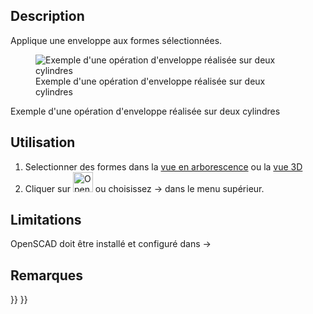 <languages/>

{{Docnav/fr
|[[OpenSCAD_MeshBoolean/fr|Maillage puis opération booléenne]]
|[[OpenSCAD_Minkowski/fr|Somme de Minkowski]]
|[[OpenSCAD_Workbench/fr|Atelier OpenSCAD]]
|IconL=OpenSCAD_MeshBoolean.svg
|IconR=OpenSCAD_Minkowski.svg
|IconC=Workbench_OpenSCAD.svg
}}

{{GuiCommand/fr
|Name=OpenSCAD Hull
|Name/fr=OpenSCAD Enveloppe
|MenuLocation=OpenSCAD → Enveloppe
‏‎|Workbenches=[[OpenSCAD_Workbench/fr|OpenSCAD]]
}}

==Description== 

Applique une enveloppe aux formes sélectionnées.

[[Image:Hull_example.jpg|Exemple d'une opération d'enveloppe réalisée sur deux cylindres]]

Exemple d'une opération d'enveloppe réalisée sur deux cylindres

<span id="Usage"></span>
==Utilisation== 

<div class="mw-translate-fuzzy">
#Selectionner des formes dans la [[Tree_view/fr|vue en arborescence]] ou la [[3D_view/fr|vue 3D]]
#Cliquer sur [[Image:OpenSCAD_Hull.svg|32px]] ou choisissez {{KEY|OpenSCAD}} → {{KEY|[[Image:OpenSCAD_Hull.svg|32px]] Enveloppe}} dans le menu supérieur.
</div>

==Limitations== 

<div class="mw-translate-fuzzy">
OpenSCAD doit être installé et configuré dans {{KEY|Édition}} → {{KEY|Préférences}}
</div>

<span id="Notes"></span>
==Remarques==


{{Docnav/fr
|[[OpenSCAD_MeshBoolean/fr|Maillage puis opération booléenne]]
|[[OpenSCAD_Minkowski/fr|Somme de Minkowski]]
|[[OpenSCAD_Workbench/fr|Atelier OpenSCAD]]
|IconL=OpenSCAD_MeshBoolean.svg
|IconR=OpenSCAD_Minkowski.svg
|IconC=Workbench_OpenSCAD.svg
}}

{{OpenSCAD_Tools_navi{{#translation:}}}}
{{Userdocnavi{{#translation:}}}}